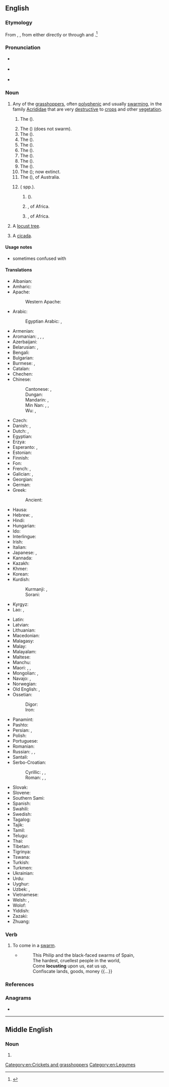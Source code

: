 ==English==
{{wikipedia}}

===Etymology===
From {{inh|en|enm|locuste}}, {{m|enm|locust}}, from {{der|en|la|locusta||locust, crustacean, lobster}} either directly or through {{der|en|xno|locuste}} and {{der|en|frm|locuste}}.<ref>{{R:OED Online|code=109676}}</ref>

===Pronunciation===
* {{a|UK}} {{IPA|en|/ˈləʊ.kəst/}}
* {{a|US}} {{IPA|en|/ˈloʊ.kəst/}}
* {{audio|en|en-us-locust.ogg|Audio (US)}}

===Noun===
{{en-noun}}

# Any of the [[grasshopper]]s, often [[polyphenic]] and usually [[swarming]], in the family [[Acrididae]] that are very [[destructive]] to [[crop]]s and other [[vegetation]].
## {{lb|en|especially}} The {{vern|migratory locust}} ({{taxlink|Locusta migratoria|species|noshow=1|ver=161006}}).
## The {{vern|American locust}} ({{taxlink|Schistocerca americana|species|noshow=1|ver=161006}}) (does not swarm).
## The {{vern|Australian plague locust}} ({{taxlink|Chortoicetes terminifera|species|noshow=1|ver=161006}}).
## The {{vern|Bombay locust}} ({{taxlink|Nomadacris succincta|species|noshow=1|ver=161006}}).
## The {{vern|brown locust}} ({{taxlink|Locustana pardalina|species|noshow=1|ver=161006}}).
## The {{vern|desert locust}} ({{taxlink|Schistocerca gregaria|species|noshow=1|ver=161006}}).
## The {{vern|Italian locust}} ({{taxlink|Calliptamus italicus|species|noshow=1|ver=161006}}).
## The {{vern|Moroccan locust}} ({{taxlink|Dociostaurus maroccanus|species|noshow=1|ver=161006}}).
## The {{vern|red locust}} ({{taxlink|Nomadacris septemfasciata|species|noshow=1|ver=161006}}).
## The {{vern|Rocky Mountain locust}} ({{taxlink|Melanoplus spretus|species|noshow=1|ver=161006}}); now extinct.
## The {{vern|spur-throated locust}} ({{taxlink|Austracris guttulosa|species|noshow=1|ver=161006}}), of Australia.
## {{vern|tree locust|Tree locust|pl=s}} ({{taxlink|Anacridium|genus|noshow=1|ver=161006}} spp.).
### {{taxlink|Anacridium aegyptium|species|noshow=1|ver=161006}} ({{vern|Egyptian locust}}).
### {{taxlink|Anacridium melanorhodon|species|noshow=1|ver=161006}}, of Africa.
### {{taxlink|Anacridium wernerellum|species|noshow=1|ver=161006}}, of Africa.
# A [[locust tree]].
# {{lb|en|proscribed}} A [[cicada]].

====Usage notes====
* sometimes confused with {{m|en|locus}}

====Translations====
{{trans-top|type of grasshopper}}
* Albanian: {{t+|sq|karkalec|m}}
* Amharic: {{t|am|አንበጣ}}
* Apache:
*: Western Apache: {{t|apw|nagonełchʼiigi}}
* Arabic: {{t|ar|جَرَادَة|f}}
*: Egyptian Arabic: {{t|arz|جراد|m|tr=garād}} {{qualifier|collective}}, {{t|arz|جرادة|f|tr=garāda}} {{q|[[singulative]]}}
* Armenian: {{t+|hy|մորեխ|sc=Armn}}
* Aromanian: {{t|rup|lãcustã|f}}, {{t|rup|gãlãgustã|f}}, {{t|rup|scarcaletsu}}, {{t|rup|acridhã|f}}
* Azerbaijani: {{t+|az|çəyirtkə}}
* Belarusian: {{t|be|саранчу́к|m|sc=Cyrl}}, {{t|be|саранча́|f|sc=Cyrl}}
* Bengali: {{t|bn|পঙ্গপাল}}
* Bulgarian: {{t+|bg|скака́лец|m|sc=Cyrl}}
* Burmese: {{t|my|ကျိုင်းကောင်|sc=Mymr}}, {{t|my|ကျိုင်}}
* Catalan: {{t|ca|llagosta|f}}
* Chechen: {{t|ce|цӏоз}}
* Chinese:
*: Cantonese: {{t|yue|蝗蟲}}, {{t|yue|蝗虫|tr=wong4 cung4}}
*: Dungan: {{t|dng|хуончун}}
*: Mandarin: {{t+|cmn|蝗蟲|sc=Hani}}, {{t+|cmn|蝗虫|tr=huángchóng|sc=Hani}}
*: Min Nan: {{t+|nan|草蜢|tr=chháu-muih / chháu-meh / chháu-meeh / chháu-neh / chháu-nih / chháu-mih / chháu-mé}}, {{t|nan|蝗蟲}}, {{t|nan|蝗虫|tr=hông-tiông / hông-thiông / hông-thâng}}
*: Wu: {{t|wuu|蝗蟲}}, {{t|wuu|蝗虫|tr=hhuaan zon}}
* Czech: {{t+|cs|saranče|n}}
* Danish: {{t|da|vandregræshoppe|c}}, {{t+|da|græshoppe|c}}
* Dutch: {{t+|nl|treksprinkhaan|m}}, {{t+|nl|sprinkhaan|m}}
* Egyptian: {{t-egy|znḥm|h=z:n-H-m-L4}}
* Erzya: {{t|myv|таста}}
* Esperanto: {{t+|eo|akrido}}, {{t+|eo|lokusto}}
* Estonian: {{t|et|rändtirts}}
* Finnish: {{t+|fi|kulkusirkka}}
* Fon: {{t|fon|gbokle}}
* French: {{t+|fr|locuste|f}}, {{t+|fr|criquet|m}}
* Galician: {{t|gl|langosta|f}}, {{t+|gl|lagosta|f}}
* Georgian: {{t|ka|კალია|sc=Geor}}
* German: {{t+|de|Heuschrecke|f}}
* Greek: {{t+|el|ακρίδα|f}}
*: Ancient: {{t|grc|ἀκρίς|f}}
* Hausa: {{t|ha|fàra}}
* Hebrew: {{t+|he|אַרְבֶּה|m|tr=arbé}}, {{t+|he|חָגָב|m|tr=khagav}}
* Hindi: {{t|hi|टिड्डी|f|sc=Deva}}
* Hungarian: {{t+|hu|sáska}}
* Ido: {{t+|io|lokusto}}
* Interlingue: {{t|ie|locuste}}
* Irish: {{t|ga|lócaiste}}
* Italian: {{t+|it|locusta|f}}
* Japanese: {{t+|ja|飛蝗|tr=ばった, batta|sc=Jpan}}, {{t+|ja|イナゴ|tr=いなご, inago|sc=Jpan}}
* Kannada: {{t+|kn|ಮಿಡತೆ}}
* Kazakh: {{t+|kk|шегіртке|sc=Cyrl}}
* Khmer: {{t+|km|កណ្ដូប}} {{qualifier|grasshopper or locust}}
* Korean: {{t+|ko|메뚜기}}
* Kurdish:
*: Kurmanji: {{t+|ku|kulî}}, {{t+|ku|melex}}
*: Sorani: {{t|ckb|کولە|sc=ku-Arab}}
* Kyrgyz: {{t+|ky|чегиртке|sc=Cyrl}}
* Lao: {{t|lo|ຕັກແຕນ}}, {{t|lo|ງ້ວງ}}
{{trans-mid}}
* Latin: {{t|la|locusta|f}}
* Latvian: {{t|lv|sisenis}}
* Lithuanian: {{t+|lt|skėrys|m}}
* Macedonian: {{t|mk|скакулец|m}}
* Malagasy: {{t+|mg|dongara}}
* Malay: {{t|ms|belalang}} {{qualifier|grasshopper or locust}}
* Malayalam: {{t|ml|വെട്ടുകിളി}}
* Maltese: {{t|mt|ġurat|m}}
* Manchu: {{t|mnc|ᠰᡝᠪᠰᡝᡥᡝᡵᡳ}}
* Maori: {{t|mi|māwhitiwhiti}}, {{t|mi|rangataua}}, {{t|mi|pākaurere}}
* Mongolian: {{t+|mn|царцаахай}}, {{t+|mn|голио}}
* Navajo: {{t|nv|wóóneeshchʼįįdii}}, {{t|nv|wóóneeshchʼįįdii nahachaʼígíí}}
* Norwegian: {{t|no|gresshoppe|m}}
* Old English: {{t|ang|gærshoppa|m}}, {{t|ang|gærstapa|m}}
* Ossetian:
*: Digor: {{l|os|мӕдух}}
*: Iron: {{l|os|мӕтых}}
* Panamint: {{t|par|tsapitta}}
* Pashto: {{t+|ps|ملخ|m|tr=moláx}}
* Persian: {{t+|fa|ملخ|tr=malax|sc=fa-Arab}}, {{t+|fa|میگ|tr=mayg}}
* Polish: {{t+|pl|szarańcza|f}}
* Portuguese: {{t+|pt|gafanhoto|m}}
* Romanian: {{t+|ro|lăcustă|f}}
* Russian: {{t+|ru|саранча́|f}}, {{t+|ru|саранчу́к|m}}, {{t+|ru|сарана́|f}} {{qualifier|dialectal}}
* Santali: {{t|sat|ᱯᱳᱦᱳ}}
* Serbo-Croatian:
*: Cyrillic: {{t|sh|скакавац|m|sc=Cyrl}}, {{t|sh|цврчак|m|sc=Cyrl}}, {{t|sh|зрикавац|m|sc=Cyrl}}
*: Roman: {{t+|sh|skakavac|m}}, {{t+|sh|cvrčak|m}}, {{t+|sh|zrikavac|m}}
* Slovak: {{t|sk|saranča|f}}
* Slovene: {{t+|sl|kobilica|f}}
* Southern Sami: {{t|sma|kraesienjålhtja}}
* Spanish: {{t+|es|langosta|f}}
* Swahili: {{t+|sw|nzige}}
* Swedish: {{t+|sv|gräshoppa|c}}
* Tagalog: {{t|tl|balang}}
* Tajik: {{t+|tg|малах}}
* Tamil: {{t+|ta|வெட்டுக்கிளி|sc=Taml}}
* Telugu: {{t+|te|మిడత}}
* Thai: {{t+|th|ปาทังกา}}
* Tibetan: {{t|bo|ཚ་ག་བ|sc=Tibt}}
* Tigrinya: {{t|ti|ኣንበጣ}}
* Tswana: {{t|tn|tsie}}
* Turkish: {{t+|tr|çekirge}}
* Turkmen: {{t|tk|çekirtge}}
* Ukrainian: {{t|uk|сарана́|f}}
* Urdu: {{t|ur|ٹڈی|f|tr=ṭiḍḍī}}
* Uyghur: {{t|ug|چېكەتكە}}
* Uzbek: {{t+|uz|chigirtka}}, {{t+|uz|malax}}
* Vietnamese: {{t+|vi|châu chấu}}
* Welsh: {{t|cy|locust|m}}, {{t|cy|locustiaid|m-p}}
* Wolof: {{t|wo|njéeréer|alt=njéeréer bi}}
* Yiddish: {{t|yi|היישעריק|m}}
* Zazaki: {{t|zza|mele}}
* Zhuang: {{t|za|duzruemh}}
{{trans-bottom}}

===Verb===
{{en-verb}}

# {{lb|en|intransitive}} To come in a [[swarm]].
#* {{rfdatek|en|Alfred, Lord Tennyson}}
#*: This Philip and the black-faced swarms of Spain,<br>The hardest, cruellest people in the world,<br>Come '''locusting''' upon us, eat us up,<br>Confiscate lands, goods, money {{...}}

===References===
<references />

===Anagrams===
* {{anagrams|en|a=clostu|clouts}}

[[Category:en:Crickets and grasshoppers]]
[[Category:en:Legumes]]

----

==Middle English==

===Noun===
{{head|enm|noun}}

# {{alternative form of|enm|locuste}}